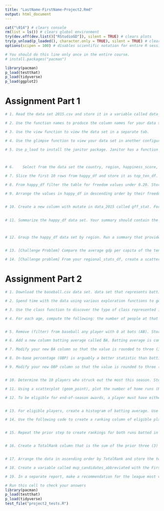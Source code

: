 ```yaml
---
title: "LastName-FirstName-Project2.Rmd"
output: html_document
---
```



```r
cat("\014") # clears console 
rm(list = ls()) # clears global environment 
try(dev.off(dev.list()["RStudioGD"]), silent = TRUE) # clears plots 
try(p_unload(p_loaded(), character.only = TRUE), silent = TRUE) # clears packages 
options(scipen = 100) # disables scientific notation for entire R session

# You should do this line only once in the entire course. 
# install.packages("pacman") 

library(pacman)
p_load(testthat) 
p_load(tidyverse)
p_load(ggplot2)

```

# Assignment Part 1

```r
# 1. Read the data set 2015.csv and store it in a variable called data_2015. You can test that you loaded it correctly with the code utilizing the head function below.


```

```r
# 2. Use the function names to produce the column names for your data set.


```

```r
# 3. Use the view function to view the data set in a separate tab.


```

```r
# 4. Use the glimpse function to view your data set in another configuration.


```

```r
# 5. Use p_load to install the janitor package. Janitor has a function called clean_names that can be given a data frame to make the names more R friendly. Be sure to store the resulting converted data frame in a variable (use data_2015 again). Compare the columns names now to the ones before.

  

```

```r
# 6. 	Select from the data set the country, region, happiness_score, and freedom columns. Store this new table as happy_df.


```

```r
# 7. Slice the first 10 rows from happy_df and store it as top_ten_df.


```

```r
# 8. From happy_df filter the table for freedom values under 0.20. Store this new table as no_freedom_df.


```

```r
# 9. Arrange the values in happy_df in descending order by their freedom values. Store this new table as best_freedom_df.



```


```r
# 10. Create a new column with mutate in data_2015 called gff_stat. For each row, the gff_stat is the sum of the family, freedom, and generosity values. Store the resulting table right in the data_2015 variable.
  
```



```r
# 11. Summarize the happy_df data set. Your summary should contain the mean happiness_score in a column called mean_happiness, the max happiness_score in a column called max_happiness, the mean freedom in a column called mean_freedom, and the max freedom in a column called max_freedom. Store the resulting table as happy_summary.




```

```r
# 12. Group the happy_df data set by region. Run a summary that provides the number of countries in each region in a column called country_count, the mean happiness for each region in a column called mean_happiness, and the mean freedom of each region in a column called mean_freedom. Store your resulting table in a variable called regional_stats_df.



```

```r
# 13. [Challenge Problem] Compare the average gdp per capita of the ten least happy Western European countries with the ten happiest Sub-Saharan African countries. For testing, you can store the resulting data.frame or table as gdp_df.


```



```r
# 14. [Challenge problem] From your regional_stats_df, create a scatterplot of mean_happiness vs. mean_freedom. Draw a line segment from the smallest of these values to the largest.


```

# Assignment Part 2

```r
# 1. Download the baseball.csv data set. data set that represents batting statistics from the 1986 Major League Baseball season. Read this data set in a variable called baseball.

```

```r
# 2. Spend time with the data using various exploration functions to get a general feel for what you are working with. For more information on this data set and its various columns, see Baseball Reference’s  1986 Major League Standard Batting.


```


```r
# 3. Use the class function to discover the type of class represented in the baseball data set.


```


```r
# 4. For each age, compute the following: the number of people at that age, the average number of home runs (HRs), the average number of hits, and the average number of runs scored. Store these computations in a variable called age_stats_df.



```

```r
# 5. Remove (filter) from baseball any player with 0 at bats (AB). Store the result in baseball.


```

```r
# 6. Add a new column batting average called BA. Batting average is computed by the number of hits (H) divided by the number of at bats (AB). Store the result in baseball.


```

```r
# 7. Modify your new BA column so that the value is rounded to three (3) decimal places.


```

```r
# 8. On-base percentage (OBP) is arguably a better statistic than batting average. Create a column called OBP that computes this stat as (H + BB) / (AB + BB). Store the result in baseball.


```

```r
# 9. Modify your new OBP column so that the value is rounded to three (3) decimal places.



```

```r
# 10. Determine the 10 players who struck out the most this season. Store these results as strikeout_artist.


```

```r
# 11. Using a scatterplot (geom_point), plot the number of home runs (HRs) (the x-axis), versus the number of RBIs (the y-axis) per player.


```

```r
# 12. To be eligible for end-of-season awards, a player must have either at least 300 at bats or appear in at least 100 games. Keep only the players who are eligible to be considered and store them in a variable called eligible_df.



```

```r
# 13. For eligible players, create a histogram of batting average. Use a binwidth of .025 in your graph. The graph should be drawn in blue and filled in green.


```

```r
# 14. Use the following code to create a ranking column of eligible players with regard to home runs (HRs). Store the result in eligible_df.



```

```r
# 15. Repeat the prior step to create rankings for both runs batted in (RBI) and on-base percentage (OBP). Store the result in eligible_df.



```

```r
# 16. Create a TotalRank column that is the sum of the prior three (3) ranks. If a player was ranked first in HR, RBI, and OBP, then their total rank would be 3. Store the result in eligible_df.



```



```r
# 17. Arrange the data in ascending order by TotalRank and store the twenty (20) lowest TotalRank scores in a variable called mvp_candidates.


```

```r
# 18. Create a variable called mvp_candidates_abbreviated with the First, Last, RankHR, RankRBI, RankOBP, and TotalRank selected from mvp_candidates.


```

```r
# 19. In a separate report, make a recommendation for the league most valuable player (MVP). Keep in mind that the dataset completely ignores pitchers. You can decide whether a pitcher should be eligible for the MVP. Base your decision on the data you have analyzed. You may choose to do additional analysis at your discretion. You should produce a concise, written executive summary that, in addition to the title page and citations, contains an introduction, presentation of written key findings supported by visualizations, and a conclusion that contains your recommendations as supported by the data. Your executive summary should adhere to basic APA guidelines.
```


```r
# Run this cell to check your answers 
library(pacman)
p_load(testthat) 
p_load(tidyverse)
test_file("project2_tests.R")

```



